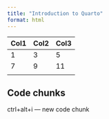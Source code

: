 ```yaml
---
title: "Introduction to Quarto"
format: html
---
```


| Col1 | Col2 | Col3 |
|------|------|------|
| 1    | 3    | 5    |
| 7    | 9    | 11   |
|      |      |      |

## Code chunks

ctrl+alt+i --- new code chunk
```r

```


